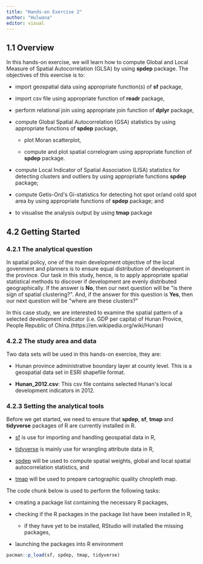 ```yaml
---
title: "Hands-on Exercise 2"
author: "Hulwana"
editor: visual
---
```


## 1.1 Overview

In this hands-on exercise, we will learn how to compute Global and Local Measure of Spatial Autocorrelation (GLSA) by using **spdep** package. The objectives of this exercise is to:

-   import geospatial data using appropriate function(s) of **sf** package,

-   import csv file using appropriate function of **readr** package,

-   perform relational join using appropriate join function of **dplyr** package,

-   compute Global Spatial Autocorrelation (GSA) statistics by using appropriate functions of **spdep** package,

    -   plot Moran scatterplot,

    -   compute and plot spatial correlogram using appropriate function of **spdep** package.

-   compute Local Indicator of Spatial Association (LISA) statistics for detecting clusters and outliers by using appropriate functions **spdep** package;

-   compute Getis-Ord\'s Gi-statistics for detecting hot spot or/and cold spot area by using appropriate functions of **spdep** package; and

-   to visualise the analysis output by using **tmap** package

## 4.2 Getting Started

### 4.2.1 The analytical question

In spatial policy, one of the main development objective of the local govenment and planners is to ensure equal distribution of development in the province. Our task in this study, hence, is to apply appropriate spatial statistical methods to discover if development are evenly distributed geographically. If the answer is **No**, then our next question will be \"is there sign of spatial clustering?\". And, if the answer for this question is **Yes**, then our next question will be \"where are these clusters?\"

In this case study, we are interested to examine the spatial pattern of a selected development indicator (i.e. GDP per capita) of Hunan Provice, People Republic of China.(https://en.wikipedia.org/wiki/Hunan)

### 4.2.2 The study area and data

Two data sets will be used in this hands-on exercise, they are:

-   Hunan province administrative boundary layer at county level. This is a geospatial data set in ESRI shapefile format.

-   **Hunan_2012.csv**: This csv file contains selected Hunan\'s local development indicators in 2012.

### 4.2.3 Setting the analytical tools

Before we get started, we need to ensure that **spdep**, **sf**, **tmap** and **tidyverse** packages of R are currently installed in R.

-   [sf](https://r-spatial.github.io/sf/) is use for importing and handling geospatial data in R,

-   [tidyverse](https://www.tidyverse.org/) is mainly use for wrangling attribute data in R,

-   [spdep](https://r-spatial.github.io/spdep/) will be used to compute spatial weights, global and local spatial autocorrelation statistics, and

-   [tmap](https://r-tmap.github.io/tmap/) will be used to prepare cartographic quality chropleth map.

The code chunk below is used to perform the following tasks:

-   creating a package list containing the necessary R packages,

-   checking if the R packages in the package list have been installed in R,

    -   if they have yet to be installed, RStudio will installed the missing packages,

-   launching the packages into R environment

```r
pacman::p_load(sf, spdep, tmap, tidyverse)
```
